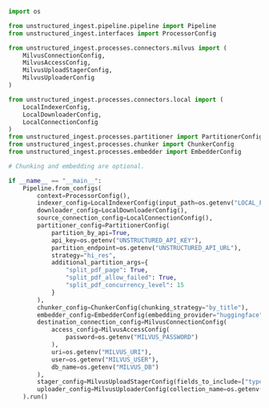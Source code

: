 ```python Python Ingest
import os

from unstructured_ingest.pipeline.pipeline import Pipeline
from unstructured_ingest.interfaces import ProcessorConfig

from unstructured_ingest.processes.connectors.milvus import (
    MilvusConnectionConfig,
    MilvusAccessConfig,
    MilvusUploadStagerConfig,
    MilvusUploaderConfig
)

from unstructured_ingest.processes.connectors.local import (
    LocalIndexerConfig,
    LocalDownloaderConfig,
    LocalConnectionConfig
)
from unstructured_ingest.processes.partitioner import PartitionerConfig
from unstructured_ingest.processes.chunker import ChunkerConfig
from unstructured_ingest.processes.embedder import EmbedderConfig

# Chunking and embedding are optional.

if __name__ == "__main__":
    Pipeline.from_configs(
        context=ProcessorConfig(),
        indexer_config=LocalIndexerConfig(input_path=os.getenv("LOCAL_FILE_INPUT_DIR")),
        downloader_config=LocalDownloaderConfig(),
        source_connection_config=LocalConnectionConfig(),
        partitioner_config=PartitionerConfig(
            partition_by_api=True,
            api_key=os.getenv("UNSTRUCTURED_API_KEY"),
            partition_endpoint=os.getenv("UNSTRUCTURED_API_URL"),
            strategy="hi_res",
            additional_partition_args={
                "split_pdf_page": True,
                "split_pdf_allow_failed": True,
                "split_pdf_concurrency_level": 15
            }
        ),
        chunker_config=ChunkerConfig(chunking_strategy="by_title"),
        embedder_config=EmbedderConfig(embedding_provider="huggingface"),
        destination_connection_config=MilvusConnectionConfig(
            access_config=MilvusAccessConfig(
                password=os.getenv("MILVUS_PASSWORD")
            ),
            uri=os.getenv("MILVUS_URI"),
            user=os.getenv("MILVUS_USER"),
            db_name=os.getenv("MILVUS_DB")
        ),
        stager_config=MilvusUploadStagerConfig(fields_to_include=["type", "element_id", "text", "embeddings"]),
        uploader_config=MilvusUploaderConfig(collection_name=os.getenv("MILVUS_COLLECTION"))
    ).run()
```